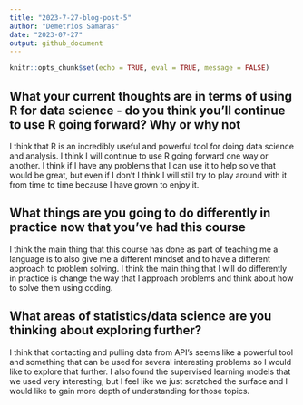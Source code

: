 ```yaml
---
title: "2023-7-27-blog-post-5"
author: "Demetrios Samaras"
date: "2023-07-27"
output: github_document
---
```


```r
knitr::opts_chunk$set(echo = TRUE, eval = TRUE, message = FALSE)
```


## What your current thoughts are in terms of using R for data science - do you think you'll continue to use R going forward?  Why or why not

I think that R is an incredibly useful and powerful tool for doing data science and analysis. I think I will continue to use R going forward one way or another. I think if I have any problems that I can use it to help solve that would be great, but even if I don’t I think I will still try to play around with it from time to time because I have grown to enjoy it.

## What things are you going to do differently in practice now that you've had this course

I think the main thing that this course has done as part of teaching me a language is to also give me a different mindset and to have a different approach to problem solving. I think the main thing that I will do differently in practice is change the way that I approach problems and think about how to solve them using coding. 

## What areas of statistics/data science are you thinking about exploring further?

I think that contacting and pulling data from API’s seems like a powerful tool and something that can be used for several interesting problems so I would like to explore that further. I also found the supervised learning models that we used very interesting, but I feel like we just scratched the surface and I would like to gain more depth of understanding for those topics. 

